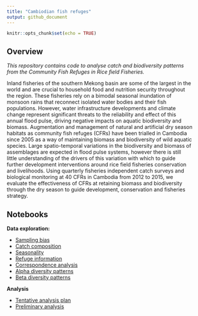 ```yaml
---
title: "Cambiodian fish refuges"
output: github_document
---
```


```r
knitr::opts_chunk$set(echo = TRUE)
```

## Overview

*This repository contains code to analyse catch and biodiversity patterns from the Community Fish Refuges in Rice field Fisheries.*

Inland fisheries of the southern Mekong basin are some of the largest in the world and are crucial to household food and nutrition security throughout the region. These fisheries rely on a bimodal seasonal inundation of monsoon rains that reconnect isolated water bodies and their fish populations. However, water infrastructure developments and climate change represent significant threats to the reliability and effect of this annual flood pulse, driving negative impacts on aquatic biodiversity and biomass. Augmentation and management of natural and artificial dry season habitats as community fish refuges (CFRs) have been trialled in Cambodia since 2005 as a way of maintaining biomass and biodiversity of wild aquatic species. Large spatio-temporal variations in the biodiversity and biomass of assemblages are expected in flood pulse systems, however there is still little understanding of the drivers of this variation with which to guide further development interventions around rice field fisheries conservation and livelihoods. Using quarterly fisheries independent catch surveys and biological monitoring at 40 CFRs in Cambodia from 2012 to 2015, we evaluate the effectiveness of CFRs at retaining biomass and biodiversity through the dry season to guide development, conservation and fisheries strategy.

## Notebooks

**Data exploration:**

* [Sampling bias](notebooks/sampling-bias.md)
* [Catch composition](notebooks/catch-composition.md)
* [Seasonality](notebooks/seasonality.md)
* [Refuge information](notebooks/refuge-info.md)
* [Correspondence analysis](notebooks/correspondence-analysis.md)
* [Alpha diversity patterns](notebooks/diversity.md)
* [Beta diversity patterns](notebooks/beta-diversity-index.md)

**Analysis**

* [Tentative analysis plan](notebooks/analysis-plan.md)
* [Preliminary analysis](report.md)
